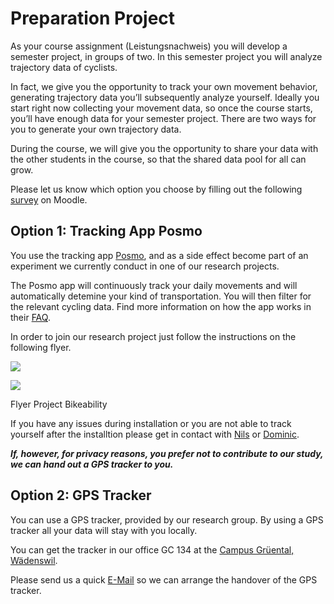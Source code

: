 # Preparation Project

As your course assignment (Leistungsnachweis) you will develop a semester project, in groups of two. In this semester project you will analyze trajectory data of cyclists. 

In fact, we give you the opportunity to track your own movement behavior, generating trajectory data you’ll subsequently analyze yourself. Ideally you start right now collecting your movement data, so once the course starts, you’ll have enough data for your semester project. There are two ways for you to generate your own trajectory data. 

During the course, we will give you the opportunity to share your data with the other students in the course, so that the shared data pool for all can grow.

Please let us know which option you choose by filling out the following [survey](https://moodle.zhaw.ch/mod/choice/view.php?id=833486) on Moodle.

## Option 1: Tracking App Posmo

You use the tracking app [Posmo](https://posmo.coop/produkte/posmo-project-tracking-fuer-gruppen), and as a side effect become part of an experiment we currently conduct in one of our research projects. 

The Posmo app will continuously track your daily movements and will automatically detemine your kind of transportation. You will then filter for the relevant cycling data. Find more information on how the app works in their [FAQ](https://posmo.coop/produkte/faq). 

In order to join our research project just follow the instructions on the following flyer.

::: {#fig-elephants layout-ncol=1}

![](../02_Images/bikeability_1.PNG)

![](../02_Images/bikeability_2.PNG)

Flyer Project Bikeability
:::

If you have any issues during installation or you are not able to track yourself after the installtion please get in contact with [Nils](mailto:rata@zhaw.ch) or [Dominic](mailto:luoe@zhaw.ch).

***If, however, for privacy reasons, you prefer not to contribute to our study, we can hand out a GPS tracker to you.***

## Option 2: GPS Tracker 

You can use a GPS tracker, provided by our research group. By using a GPS tracker all your data will stay with you locally. 

You can get the tracker in our office GC 134 at the [Campus Grüental, Wädenswil](https://goo.gl/maps/xDvGFMBEvwBMdWiz7).

Please send us a quick [E-Mail](mailto:luoe@zhaw.ch) so we can arrange the handover of the GPS tracker.

